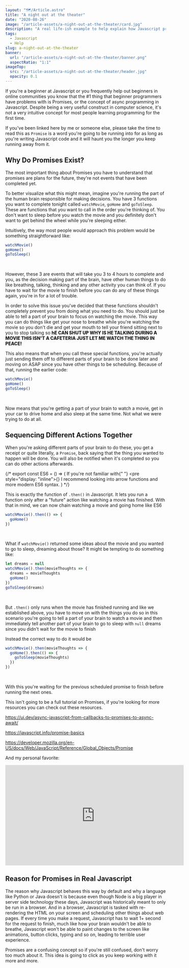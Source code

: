 ```yaml
---
layout: "🗺️/Article.astro"
title: "A night out at the theater"
date: "2020-08-26"
image: "/article-assets/a-night-out-at-the-theater/card.jpg"
description: "A real life-ish example to help explain how Javascript promises work and why they're necessary."
tags:
  - Javascript
  - Help
slug: a-night-out-at-the-theater
banner:
  url: "/article-assets/a-night-out-at-the-theater/banner.png"
  aspectRatio: "1:1"
imageTop:
  src: "/article-assets/a-night-out-at-the-theater/header.jpg"
  opacity: 0.1
---
```


If you're a beginner at Javascript or you frequently help out beginners in online communities you know that the #1 thing that beginner programmers have problems with is Promises, or the concept of async programming in Javascript. Despite being a very useful construct in computer science, it's not a very intuitive concept for most people learning programming for the first time.

If you've been linked here by me or someone else, please take the time to read this as `Promise` is a word you're going to be running into for as long as you're writing Javascript code and it will haunt you the longer you keep running away from it.

## Why Do Promises Exist?

The most important thing about Promises you have to understand that promises are plans for the future, they're not events that have been completed yet.

To better visualize what this might mean, imagine you're running the part of the human brain responsible for making decisions. You have 3 functions you want to complete tonight called `watchMovie`, `goHome` and `goToSleep`. These are functions that you want to call in the order you're thinking of. You don't want to sleep before you watch the movie and you definitely don't want to get behind the wheel while you're sleeping either.

Intuitively, the way most people would approach this problem would be something straightforward like:

```js
watchMovie()
goHome()
goToSleep()
```

<br />

However, these 3 are events that will take you 3 to 4 hours to complete and you, as the decision making part of the brain, have other human things to do like breathing, talking, thinking and any other activity you can think of. If you have to wait for the movie to finish before you can do any of these things again, you're in for a lot of trouble.

In order to solve this issue you've decided that these functions shouldn't completely prevent you from doing what you need to do. You should just be able to tell a part of your brain to focus on watching the movie. This way you can do things like get your nose to breathe while you're watching the movie so you don't die and get your mouth to tell your friend sitting next to you to stop talking so <span style="font-weight: 800">hE CAN SHUT UP WHY IS HE TALKING DURING A MOVIE THIS ISN'T A CAFETERIA JUST LET ME WATCH THE THING IN PEACE!</span>

This also means that when you call these special functions, you're actually just sending them off to different parts of your brain to be done later and moving on ASAP since you have other things to be scheduling. Because of that, running the earlier code:

```js
watchMovie()
goHome()
goToSleep()
```

<br />

Now means that you're getting a part of your brain to watch a movie, get in your car to drive home and also sleep at the same time. Not what we were trying to do at all.

## Sequencing Different Actions Together

When you're asking different parts of your brain to do these, you get a receipt or quite literally, a `Promise`, back saying that the thing you wanted to happen will be done. You will also be notified when it's completed so you can do other actions afterwards.

{/* export const ES6 = () => (
  <Toastable text="the code snippet below" className="text-green-300">
    <Text>
      If you're not familiar with{" "}
      <pre style="display: "inline">&#x7b;&#x7d;</pre> I recommend
      looking into arrow functions and more modern ES6 syntax.
    </Text>
  </Toastable>
) */}

This is exactly the function of `.then()` in Javascript. It lets you run a function only after a "future" action like watching a movie has finished. With that in mind, we can now chain watching a movie and going home like ES6

```js
watchMovie().then(() => {
  goHome()
})
```

<br />

What if `watchMovie()` returned some ideas about the movie and you wanted to go to sleep, dreaming about those? It might be tempting to do something like:

```js
let dreams = null
watchMovie().then(movieThoughts => {
  dreams = movieThoughts
  goHome()
})
goToSleep(dreams)
```

<br />

But `.then()` only runs when the movie has finished running and like we established above, you have to move on with the things you do so in this scenario you're going to tell a part of your brain to watch a movie and then immediately tell another part of your brain to go to sleep with `null` dreams since you didn't wait for the movie to finish

Instead the correct way to do it would be

```js
watchMovie().then(movieThoughts => {
  goHome().then(() => {
    goToSleep(movieThoughts)
  })
})
```

<br />

With this you're waiting for the previous scheduled promise to finish before running the next ones.

This isn't going to be a full tutorial on Promises, if you're looking for more resources you can check out these resources.

https://ui.dev/async-javascript-from-callbacks-to-promises-to-async-await/

https://javascript.info/promise-basics

https://developer.mozilla.org/en-US/docs/Web/JavaScript/Reference/Global_Objects/Promise

And my personal favorite:

<iframe
  loading="lazy"
  width="560"
  height="315"
  src="https://www.youtube-nocookie.com/embed/8aGhZQkoFbQ"
  frameborder="0"
  allow="accelerometer; autoplay; encrypted-media; gyroscope; picture-in-picture"
  allowfullscreen
></iframe>

## Reason for Promises in Real Javascript

The reason why Javascript behaves this way by default and why a language like Python or Java doesn't is because even though Node is a big player in server side technology these days, Javascript was historically meant to only be run in a browser. And in a browser, Javascript is tasked with re-rendering the HTML on your screen and scheduling other things about web pages. If every time you make a request, Javascript has to wait 1+ second for the request to finish, much like how your brain wouldn't be able to breathe, Javascript won't be able to paint changes to the screen like animations, button clicks, typing and so on, leading to terrible user experience.

Promises are a confusing concept so if you're still confused, don't worry too much about it. This idea is going to click as you keep working with it more and more.
